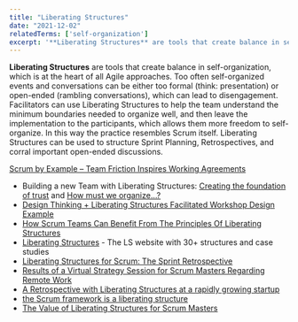 ```yaml
---
title: "Liberating Structures"
date: "2021-12-02"
relatedTerms: ['self-organization']
excerpt: '**Liberating Structures** are tools that create balance in self-organization, which is at'
---
```


**Liberating Structures** are tools that create balance in self-organization, which is at the heart of all Agile approaches. Too often self-organized events and conversations can be either too formal (think: presentation) or open-ended (rambling conversations), which can lead to disengagement. Facilitators can use Liberating Structures to help the team understand the minimum boundaries needed to organize well, and then leave the implementation to the participants, which allows them more freedom to self-organize. In this way the practice resembles Scrum itself. Liberating Structures can be used to structure Sprint Planning, Retrospectives, and corral important open-ended discussions.

[Scrum by Example – Team Friction Inspires Working Agreements](/blog/team-friction-inspires-working-agreements)

<HighlightBox heading="Resource Links" variant="resourceLinks">

- Building a new Team with Liberating Structures: [Creating the foundation of trust](https://agilereflections.dk/2021/07/05/creating-the-foundation-of-trust/) and [How must we organize…?](https://agilereflections.dk/2021/08/13/how-must-we-organize/)
- [Design Thinking + Liberating Structures Facilitated Workshop Design Example](https://agile-od.com/contents/191004-Design-Thinking-plus-Liberating-Structures-Facilitated-Workshop-Design-Example.pdf)
- [How Scrum Teams Can Benefit From The Principles Of Liberating Structures](https://medium.com/the-liberators/how-scrum-teams-can-benefit-from-the-principles-of-liberating-structures-ef91c70866fd)
- [Liberating Structures](https://www.liberatingstructures.com/) - The LS website with 30+ structures and case studies
- [Liberating Structures for Scrum: The Sprint Retrospective](https://age-of-product.com/liberating-structures-sprint-retrospective/)
- [Results of a Virtual Strategy Session for Scrum Masters Regarding Remote Work](https://age-of-product.com/virtual-strategy-session-liberating-structures-critical-uncertainties/)
- [A Retrospective with Liberating Structures at a rapidly growing startup](https://medium.com/the-liberators/a-retrospective-with-liberating-structures-at-a-rapidly-growing-startup-e90a255ce848)
- [the Scrum framework is a liberating structure](http://medium.com/resourceful-exformation/the-scrum-framework-is-a-liberating-structure-b75c51b90007)
- [The Value of Liberating Structures for Scrum Masters](https://medium.com/the-liberators/the-value-of-liberating-structures-for-scrum-masters-2fd55f641481)

</HighlightBox>
